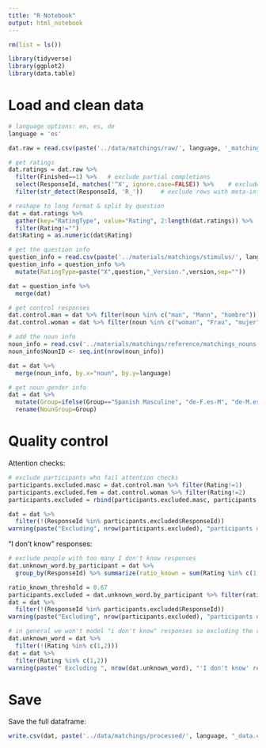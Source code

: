 ```yaml
---
title: "R Notebook"
output: html_notebook
---
```



```r
rm(list = ls())

library(tidyverse)
library(ggplot2)
library(data.table)
```


# Load and clean data

```r
# language options: en, es, de
language = 'es'

dat.raw = read.csv(paste('../data/matchings/raw/', language, '_matchings_raw.csv', sep=''))

# get ratings
dat.ratings = dat.raw %>%
  filter(Finished==1) %>%   # exclude partial completions
  select(ResponseId, matches('^X', ignore.case=FALSE)) %>%    # exclude columns that are not question responses
  filter(str_detect(ResponseId, 'R_'))     # exclude rows with meta-info

# reshape to long format & split by question
dat = dat.ratings %>%
  gather(key="RatingType", value="Rating", 2:length(dat.ratings)) %>%
  filter(Rating!="")
dat$Rating = as.numeric(dat$Rating)

# get the question info
question_info = read.csv(paste('../materials/matchings/stimulus/', language, '_matchings_stimulus.csv', sep=''))
question_info = question_info %>%
  mutate(RatingType=paste("X",question,"_Version.",version,sep=""))

dat = question_info %>%
  merge(dat) 

# get control responses
dat.control.man = dat %>% filter(noun %in% c("man", "Mann", "hombre"))
dat.control.woman = dat %>% filter(noun %in% c("woman", "Frau", "mujer"))

# add the noun info
noun_info = read.csv('../materials/matchings/reference/matchings_nouns.csv')
noun_info$NounID <- seq.int(nrow(noun_info))

dat = dat %>%
  merge(noun_info, by.x="noun", by.y=language)

# get noun gender info
dat = dat %>% 
  mutate(Group=ifelse(Group=="Spanish Masculine", "de-F.es-M", "de-M.es-F")) %>% 
  rename(NounGroup=Group)
```


# Quality control

Attention checks:
```r
# exclude participants who fail attention checks
participants.excluded.masc = dat.control.man %>% filter(Rating!=1) 
participants.excluded.fem = dat.control.woman %>% filter(Rating!=2)
participants.excluded = rbind(participants.excluded.masc, participants.excluded.fem) %>% select(ResponseId) %>% unique()

dat = dat %>% 
  filter(!(ResponseId %in% participants.excluded$ResponseId))
warning(paste("Excluding", nrow(participants.excluded), "participants due to wrong answers to control adjectives"))
```
"I don't know" responses:
```r
# exclude people with too many I don't know responses
dat.unknown_word.by_participant = dat %>% 
  group_by(ResponseId) %>% summarize(ratio_known = sum(Rating %in% c(1,2)) / n())

ratio_known_threshold = 0.67
participants.excluded = dat.unknown_word.by_participant %>% filter(ratio_known < ratio_known_threshold)
dat = dat %>% 
  filter(!(ResponseId %in% participants.excluded$ResponseId))
warning(paste("Excluding", nrow(participants.excluded), "participants due to a high number of 'I don't know' responses. "))

# in general we won't model "i don't know" responses so excluding the rest too
dat.unknown_word = dat %>%
  filter(!(Rating %in% c(1,2)))
dat = dat %>%
  filter(Rating %in% c(1,2))  
warning(paste(" Excluding ", nrow(dat.unknown_word), "'I don't know' responses"))
```

# Save
Save the full dataframe:
```r
write.csv(dat, paste('../data/matchings/processed/', language, "_data.csv", sep=""), row.names=FALSE)
```




